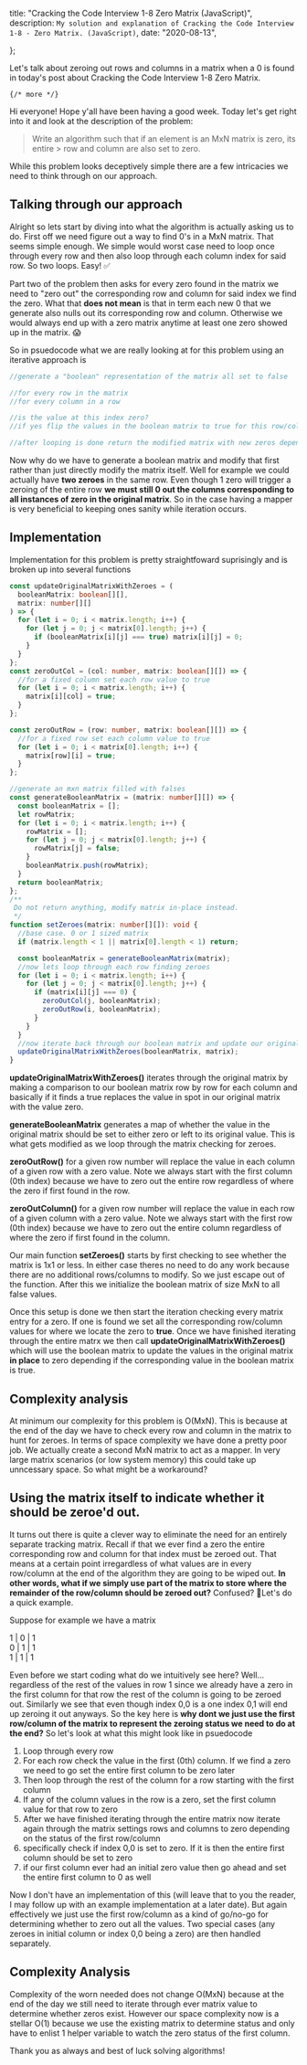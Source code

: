 

  title: "Cracking the Code Interview 1-8 Zero Matrix (JavaScript)",
  description: `My solution and explanation of Cracking the Code Interview 1-8 - Zero Matrix. (JavaScript)`,
  date: "2020-08-13",
  
};

Let's talk about zeroing out rows and columns in a matrix when a 0 is found in today's post about Cracking the Code Interview 1-8 Zero Matrix.

`{/* more */}`

Hi everyone! Hope y'all have been having a good week. Today let's get right into it and look at the description of the problem:

> Write an algorithm such that if an element is an MxN matrix is zero, its entire > row and column are also set to zero.

While this problem looks deceptively simple there are a few intricacies we need to think through on our approach.

## Talking through our approach

Alright so lets start by diving into what the algorithm is actually asking us to do. First off we need figure out a way to find 0's in a MxN matrix. That seems simple enough. We simple would worst case need to loop once through every row and then also loop through each column index for said row. So two loops. Easy! ✅

Part two of the problem then asks for every zero found in the matrix we need to "zero out" the corresponding row and column for said index we find the zero. What that **does not mean** is that in term each new 0 that we generate also nulls out its corresponding row and column. Otherwise we would always end up with a zero matrix anytime at least one zero showed up in the matrix. 😱

So in psuedocode what we are really looking at for this problem using an iterative approach is

```ts
//generate a "boolean" representation of the matrix all set to false

//for every row in the matrix
//for every column in a row

//is the value at this index zero?
//if yes flip the values in the boolean matrix to true for this row/column

//after looping is done return the modified matrix with new zeros depending on result of boolean matrix
```

Now why do we have to generate a boolean matrix and modify that first rather than just directly modify the matrix itself. Well for example we could actually have **two zeroes** in the same row. Even though 1 zero will trigger a zeroing of the entire row **we must still 0 out the columns corresponding to all instances of zero in the original matrix**. So in the case having a mapper is very beneficial to keeping ones sanity while iteration occurs.

## Implementation

Implementation for this problem is pretty straightfoward suprisingly and is broken up into several functions

```ts
const updateOriginalMatrixWithZeroes = (
  booleanMatrix: boolean[][],
  matrix: number[][]
) => {
  for (let i = 0; i < matrix.length; i++) {
    for (let j = 0; j < matrix[0].length; j++) {
      if (booleanMatrix[i][j] === true) matrix[i][j] = 0;
    }
  }
};
const zeroOutCol = (col: number, matrix: boolean[][]) => {
  //for a fixed column set each row value to true
  for (let i = 0; i < matrix.length; i++) {
    matrix[i][col] = true;
  }
};

const zeroOutRow = (row: number, matrix: boolean[][]) => {
  //for a fixed row set each column value to true
  for (let i = 0; i < matrix[0].length; i++) {
    matrix[row][i] = true;
  }
};

//generate an mxn matrix filled with falses
const generateBooleanMatrix = (matrix: number[][]) => {
  const booleanMatrix = [];
  let rowMatrix;
  for (let i = 0; i < matrix.length; i++) {
    rowMatrix = [];
    for (let j = 0; j < matrix[0].length; j++) {
      rowMatrix[j] = false;
    }
    booleanMatrix.push(rowMatrix);
  }
  return booleanMatrix;
};
/**
 Do not return anything, modify matrix in-place instead.
 */
function setZeroes(matrix: number[][]): void {
  //base case. 0 or 1 sized matrix
  if (matrix.length < 1 || matrix[0].length < 1) return;

  const booleanMatrix = generateBooleanMatrix(matrix);
  //now lets loop through each row finding zeroes
  for (let i = 0; i < matrix.length; i++) {
    for (let j = 0; j < matrix[0].length; j++) {
      if (matrix[i][j] === 0) {
        zeroOutCol(j, booleanMatrix);
        zeroOutRow(i, booleanMatrix);
      }
    }
  }
  //now iterate back through our boolean matrix and update our original matrix in place
  updateOriginalMatrixWithZeroes(booleanMatrix, matrix);
}
```

**updateOriginalMatrixWithZeroes()** iterates through the original matrix by making a comparison to our boolean matrix row by row for each column and basically if it finds a true replaces the value in spot in our original matrix with the value zero.

**generateBooleanMatrix** generates a map of whether the value in the original matrix should be set to either zero or left to its original value. This is what gets modified as we loop through the matrix checking for zeroes.

**zeroOutRow()** for a given row number will replace the value in each column of a given row with a zero value. Note we always start with the first column (0th index) because we have to zero out the entire row regardless of where the zero if first found in the row.

**zeroOutColumn()** for a given row number will replace the value in each row of a given column with a zero value. Note we always start with the first row (0th index) because we have to zero out the entire column regardless of where the zero if first found in the column.

Our main function **setZeroes()** starts by first checking to see whether the matrix is 1x1 or less. In either case theres no need to do any work because there are no additional rows/columns to modify. So we just escape out of the function. After this we initialize the boolean matrix of size MxN to all false values.

Once this setup is done we then start the iteration checking every matrix entry for a zero. If one is found we set all the corresponding row/column values for where we locate the zero to **true**. Once we have finished iterating through the entire matrx we then call **updateOriginalMatrixWithZeroes()** which will use the boolean matrix to update the values in the original matrix **in place** to zero depending if the corresponding value in the boolean matrix is true.

## Complexity analysis

At minimum our complexity for this problem is O(MxN). This is because at the end of the day we have to check every row and column in the matrix to hunt for zeroes. In terms of space complexity we have done a pretty poor job. We actually create a second MxN matrix to act as a mapper. In very large matrix scenarios (or low system memory) this could take up unncessary space. So what might be a workaround?

## Using the matrix itself to indicate whether it should be zeroe'd out.

It turns out there is quite a clever way to eliminate the need for an entirely separate tracking matrix. Recall if that we ever find a zero the entire corresponding row and column for that index must be zeroed out. That means at a certain point irregardless of what values are in every row/column at the end of the algorithm they are going to be wiped out. **In other words, what if we simply use part of the matrix to store where the remainder of the row/column should be zeroed out?** Confused? 🤔Let's do a quick example.

Suppose for example we have a matrix

<div>1 | 0 | 1 </div>
<div>0 | 1 | 1 </div>
<div>1 | 1 | 1 </div>

Even before we start coding what do we intuitively see here? Well... regardless of the rest of the values in row 1 since we already have a zero in the first column for that row the rest of the column is going to be zeroed out. Similarly we see that even though index 0,0 is a one index 0,1 will end up zeroing it out anyways. So the key here is **why dont we just use the first row/column of the matrix to represent the zeroing status we need to do at the end?** So let's look at what this might look like in psuedocode

1. Loop through every row
2. For each row check the value in the first (0th) column. If we find a zero we need to go set the entire first column to be zero later
3. Then loop through the rest of the column for a row starting with the first column
4. If any of the column values in the row is a zero, set the first column value for that row to zero
5. After we have finished iterating through the entire matrix now iterate again through the matrix settings rows and columns to zero depending on the status of the first row/column
6. specifically check if index 0,0 is set to zero. If it is then the entire first column should be set to zero
7. if our first column ever had an initial zero value then go ahead and set the entire first column to 0 as well

Now I don't have an implementation of this (will leave that to you the reader, I may follow up with an example implementation at a later date). But again effectively we just use the first row/column as a kind of go/no-go for determining whether to zero out all the values. Two special cases (any zeroes in initial column or index 0,0 being a zero) are then handled separately.

## Complexity Analysis

Complexity of the worn needed does not change O(MxN) because at the end of the day we still need to iterate through ever matrix value to determine whether zeros exist. However our space complexity now is a stellar O(1) because we use the existing matrix to determine status and only have to enlist 1 helper variable to watch the zero status of the first column.

Thank you as always and best of luck solving algorithms!
